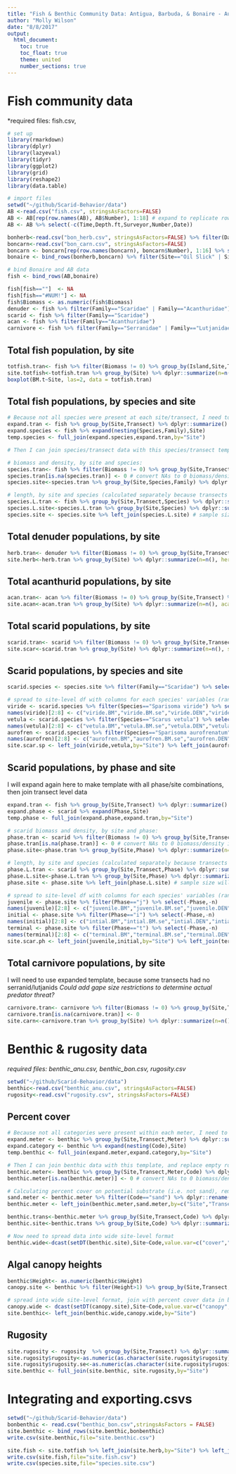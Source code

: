 ```yaml
---
title: "Fish & Benthic Community Data: Antigua, Barbuda, & Bonaire - Aug. 2017"
author: "Molly Wilson"
date: "8/8/2017"
output:
  html_document:
    toc: true
    toc_float: true
    theme: united
    number_sections: true
---
```

# Fish community data 
*required files: fish.csv, 

```r
# set up
library(rmarkdown)
library(dplyr)
library(lazyeval)
library(tidyr)
library(ggplot2)
library(grid)
library(reshape2)
library(data.table)
```
```r
# import files
setwd("~/github/Scarid-Behavior/data")
AB <-read.csv("fish.csv", stringsAsFactors=FALSE)
AB <- AB[rep(row.names(AB), AB$Number), 1:18] # expand to replicate rows if multiple fish were recorded
AB <- AB %>% select(-c(Time,Depth.ft,Surveyor,Number,Date))

bonherb<-read.csv("bon_herb.csv", stringsAsFactors=FALSE) %>% filter(Date==2017) %>% select(-Date) 
boncarn<-read.csv("bon_carn.csv", stringsAsFactors=FALSE)
boncarn <- boncarn[rep(row.names(boncarn), boncarn$Number), 1:16] %>% select(-c(Number,Diver,Date))
bonaire <- bind_rows(bonherb,boncarn) %>% filter(Site=="Oil Slick" | Site=="Karpata" | Site=="Front Porch" | Site=="18th Palm")

# bind Bonaire and AB data
fish <- bind_rows(AB,bonaire)

fish[fish==""]  <- NA 
fish[fish=="#NUM!"] <- NA
fish$Biomass <- as.numeric(fish$Biomass)
denuder <- fish %>% filter(Family=="Scaridae" | Family=="Acanthuridae")
scarid <- fish %>% filter(Family=="Scaridae")
acan <- fish %>% filter(Family=="Acanthuridae")
carnivore <- fish %>% filter(Family=="Serranidae" | Family=="Lutjanidae" | Family=="Carangidae") # need to expand appropriately, could specify potential predators
```

## Total fish population, by site
```r
totfish.tran<- fish %>% filter(Biomass != 0) %>% group_by(Island,Site,Transect) %>% dplyr::summarize(BM.t=sum(Biomass)/1.2, DEN.t=n()/1.2, L.t=mean(Length))
site.totfish<-totfish.tran %>% group_by(Site) %>% dplyr::summarize(n=n(), tot.BM=mean(BM.t), tot.BM.se=(sd(BM.t))/sqrt(n), tot.DEN=mean(DEN.t), tot.DEN.se=(sd(DEN.t))/sqrt(n), tot.L=mean(L.t), tot.L.se=(sd(L.t))/sqrt(n)) %>% select(-n) # average across transects within each site
boxplot(BM.t~Site, las=2, data = totfish.tran)
```

## Total fish populations, by species and site
```r
# Because not all species were present at each site/transect, I need to create template to add 0 values for biomass and density in transects where they are absent.
expand.tran <- fish %>% group_by(Site,Transect) %>% dplyr::summarize()
expand.species <- fish %>% expand(nesting(Species,Family),Site)
temp.species <- full_join(expand.species,expand.tran,by="Site")

# Then I can join species/transect data with this species/transect template, and replace empty rows with 0 values

# biomass and density, by site and species:
species.tran<- fish %>% filter(Biomass != 0) %>% group_by(Site,Transect,Species) %>% dplyr::summarize(BM.t=sum(Biomass)/1.2, DEN.t=n()/1.2) %>% right_join(temp.species, by=c("Site","Transect","Species")) # join transect-level data with template
species.tran[is.na(species.tran)] <- 0 # convert NAs to 0 biomass/density in transects where a species is not present
species.site<-species.tran %>% group_by(Site,Species,Family) %>% dplyr::summarize(n=n(), BM=mean(BM.t), BM.se=(sd(BM.t))/sqrt(n), DEN=mean(DEN.t), DEN.se=(sd(DEN.t))/sqrt(n))

# length, by site and species (calculated separately because transects missing length values should not be replaced with 0 values)
species.L.tran <- fish %>% group_by(Site,Transect,Species) %>% dplyr::summarize(L.t=mean(Length))
species.L.site<-species.L.tran %>% group_by(Site,Species) %>% dplyr::summarize(L.n=n(),L=mean(L.t), L.se=(sd(L.t))/sqrt(L.n))
species.site <- species.site %>% left_join(species.L.site) # sample size will be different for length (L.n - only transects where species was observed) vs. biomass/density (n - all transects) calculations
```

## Total denuder populations, by site
```r
herb.tran<- denuder %>% filter(Biomass != 0) %>% group_by(Site,Transect) %>% dplyr::summarize(BM.t=sum(Biomass)/1.2, DEN.t=n()/1.2, L.t=mean(Length))
site.herb<-herb.tran %>% group_by(Site) %>% dplyr::summarize(n=n(), herb.BM=mean(BM.t), herb.BM.se=(sd(BM.t))/sqrt(n), herb.DEN=mean(DEN.t), herb.DEN.se=(sd(DEN.t))/sqrt(n), herb.L.s=mean(L.t), herb.L.se=(sd(L.t))/sqrt(n)) %>% select(-n)
```

## Total acanthurid populations, by site
```r
acan.tran<- acan %>% filter(Biomass != 0) %>% group_by(Site,Transect) %>% dplyr::summarize(BM.t=sum(Biomass)/1.2, DEN.t=n()/1.2, L.t=mean(Length))
site.acan<-acan.tran %>% group_by(Site) %>% dplyr::summarize(n=n(), acan.BM=mean(BM.t), acan.BM.se=(sd(BM.t))/sqrt(n), acan.DEN=mean(DEN.t), acan.DEN.se=(sd(DEN.t))/sqrt(n), acan.L=mean(L.t), acan.L.se=(sd(L.t))/sqrt(n)) %>% select(-n)
```

## Total scarid populations, by site
```r
scarid.tran<- scarid %>% filter(Biomass != 0) %>% group_by(Site,Transect) %>% dplyr::summarize(BM.t=sum(Biomass)/1.2, DEN.t=n()/1.2, L.t=mean(Length))
site.scar<-scarid.tran %>% group_by(Site) %>% dplyr::summarize(n=n(), scar.BM=mean(BM.t), scar.BM.se=(sd(BM.t))/sqrt(n), scar.DEN=mean(DEN.t), scar.DEN.se=(sd(DEN.t))/sqrt(n), scar.L=mean(L.t), scar.L.se=(sd(L.t))/sqrt(n)) %>% select(-n)
```

## Scarid populations, by species and site
```r
scarid.species <- species.site %>% filter(Family=="Scaridae") %>% select(-Family,-n) %>% ungroup()

# spread to site-level df with columns for each species' variables (ran into errors with unite/spread, so instead will do separately for each species)
viride <- scarid.species %>% filter(Species=="Sparisoma viride") %>% select(-Species)
names(viride)[2:8] <- c("viride.BM","viride.BM.se","viride.DEN","viride.DEN.se","viride.L.n","viride.L","viride.L.se")
vetula <- scarid.species %>% filter(Species=="Scarus vetula") %>% select(-Species)
names(vetula)[2:8] <- c("vetula.BM","vetula.BM.se","vetula.DEN","vetula.DEN.se","vetula.L.n","vetula.L","vetula.L.se")
aurofren <- scarid.species %>% filter(Species=="Sparisoma aurofrenatum") %>% select(-Species)
names(aurofren)[2:8] <- c("aurofren.BM","aurofren.BM.se","aurofren.DEN","aurofren.DEN.se","aurofren.L.n","aurofren.L","aurofren.L.se")
site.scar.sp <- left_join(viride,vetula,by="Site") %>% left_join(aurofren,by="Site")
```

## Scarid populations, by phase and site
I will expand again here to make template with all phase/site combinations, then join transect level data
```r
expand.tran <- fish %>% group_by(Site,Transect) %>% dplyr::summarize()
expand.phase <- scarid %>% expand(Phase,Site)
temp.phase <- full_join(expand.phase,expand.tran,by="Site")

# scarid biomass and density, by site and phase:
phase.tran <- scarid %>% filter(Biomass != 0) %>% group_by(Site,Transect,Phase) %>% dplyr::summarize(BM.t=sum(Biomass)/1.2, DEN.t=n()/1.2) %>% right_join(temp.phase, by=c("Site","Transect","Phase")) # join transect-level data with template
phase.tran[is.na(phase.tran)] <- 0 # convert NAs to 0 biomass/density in transects where a species is not present
phase.site<-phase.tran %>% group_by(Site,Phase) %>% dplyr::summarize(n=n(), BM=mean(BM.t), BM.se=(sd(BM.t))/sqrt(n), DEN=mean(DEN.t), DEN.se=(sd(DEN.t))/sqrt(n))

# length, by site and species (calculated separately because transects missing length values should not be replaced with 0 values)
phase.L.tran <- scarid %>% group_by(Site,Transect,Phase) %>% dplyr::summarize(L.t=mean(Length))
phase.L.site<-phase.L.tran %>% group_by(Site,Phase) %>% dplyr::summarize(L.n=n(),L=mean(L.t), L.se=(sd(L.t))/sqrt(L.n))
phase.site <- phase.site %>% left_join(phase.L.site) # sample size will be different for length (L.n - only transects where species was observed) vs. biomass/density (n - all transects) calculations

# spread to site-level df with columns for each species' variables (ran into errors with unite/spread, so instead will do separately for each species)
juvenile <- phase.site %>% filter(Phase=="j") %>% select(-Phase,-n)
names(juvenile)[2:8] <- c("juvenile.BM","juvenile.BM.se","juvenile.DEN","juvenile.DEN.se","juvenile.L.n","juvenile.L","juvenile.L.se")
initial <- phase.site %>% filter(Phase=="i") %>% select(-Phase,-n)
names(initial)[2:8] <- c("intial.BM","intial.BM.se","intial.DEN","intial.DEN.se","intial.L.n","intial.L","intial.L.se")
terminal <- phase.site %>% filter(Phase=="t") %>% select(-Phase,-n)
names(terminal)[2:8] <- c("terminal.BM","terminal.BM.se","terminal.DEN","terminal.DEN.se","terminal.L.n","terminal.L","terminal.L.se")
site.scar.ph <- left_join(juvenile,initial,by="Site") %>% left_join(terminal,by="Site")
```

## Total carnivore populations, by site
I will need to use expanded template, because some transects had no serranid/lutjanids
*Could add gape size restrictions to determine actual predator threat?*
```r
carnivore.tran<- carnivore %>% filter(Biomass != 0) %>% group_by(Site,Transect) %>% dplyr::summarize(BM.t=sum(Biomass)/1.2, DEN.t=n()/1.2) %>% right_join(expand.tran,by=c("Site","Transect"))
carnivore.tran[is.na(carnivore.tran)] <- 0 
site.carn<-carnivore.tran %>% group_by(Site) %>% dplyr::summarize(n=n(), carn.BM=mean(BM.t), carn.BM.se=(sd(BM.t))/sqrt(n), carn.DEN=mean(DEN.t), carn.DEN.se=(sd(DEN.t))/sqrt(n)) %>% select(-n)
```

# Benthic & rugosity data
*required files: benthic_anu.csv, benthic_bon.csv, rugosity.csv*

```r
setwd("~/github/Scarid-Behavior/data")
benthic<-read.csv("benthic_anu.csv", stringsAsFactors=FALSE)
rugosity<-read.csv("rugosity.csv", stringsAsFactors=FALSE)
```

## Percent cover
```r
# Because not all categories were present within each meter, I need to create template to add 0 values in meters where they were absent.
expand.meter <- benthic %>% group_by(Site,Transect,Meter) %>% dplyr::summarize()
expand.category <- benthic %>% expand(nesting(Code),Site)
temp.benthic <- full_join(expand.meter,expand.category,by="Site")

# Then I can join benthic data with this template, and replace empty rows with 0 values
benthic.meter<- benthic %>% group_by(Site,Transect,Meter,Code) %>% dplyr::summarize(count.m=n()) %>% right_join(temp.benthic, by=c("Site","Transect","Meter","Code")) # join transect-level data with template
benthic.meter[is.na(benthic.meter)] <- 0 # convert NAs to 0 biomass/density in transects where a species is not present

# Calculating percent cover on potential substrate (i.e. not sand), remove meters that were 100% sand cover (no potential susbtrate)
sand.meter <- benthic.meter %>% filter(Code=="sand") %>% dplyr::rename(count.sand=count.m) %>% select(-Code) 
benthic.meter <- left_join(benthic.meter,sand.meter,by=c("Site","Transect","Meter")) %>% mutate(cover.m=100*count.m/(10-count.sand)) %>% filter(!is.nan(cover.m)) %>% filter(Code!="sand") 

benthic.trans<-benthic.meter %>% group_by(Site,Transect,Code) %>% dplyr::summarize(cover.t=mean(cover.m))
benthic.site<-benthic.trans %>% group_by(Site,Code) %>% dplyr::summarize(n=n(),cover=mean(cover.t),cover.se=sd(cover.t)/sqrt(n)) %>% select(-n)

# Now need to spread data into wide site-level format
benthic.wide<-dcast(setDT(benthic.site),Site~Code,value.var=c("cover","cover.se"))
```

## Algal canopy heights
```r
benthic$Height<- as.numeric(benthic$Height)
canopy.site <- benthic %>% filter(Height>1) %>% group_by(Site,Transect,Meter,Code) %>% dplyr::summarize(canopy.m=mean(Height)) %>% group_by(Site,Transect,Code) %>% dplyr::summarize(canopy.t=mean(canopy.m)) %>% group_by(Site,Code) %>% dplyr::summarize(n=n(),canopy=mean(canopy.t),canopy.se=sd(canopy.t)/sqrt(n)) %>% select(-n)

# spread into wide site-level format, join with percent cover data in benthic.wide
canopy.wide <- dcast(setDT(canopy.site),Site~Code,value.var=c("canopy","canopy.se"))
site.benthic<- left_join(benthic.wide,canopy.wide,by="Site")
```

## Rugosity
```r
site.rugosity <- rugosity  %>% group_by(Site,Transect) %>% dplyr::summarize(rugosity.t=mean(Rugosity.cm)/100) %>% group_by(Site) %>% dplyr::summarize(n=n(),rugosity=mean(rugosity.t),rugosity.se=sd(rugosity.t)/sqrt(n)) %>% select(-n) %>% rbind(c("Pallaster West",1.7006,NA)) # missing data for Pallaster West, will use mean of Pallaster East and Mid because reef structure across all three was extremely similar
site.rugosity$rugosity<-as.numeric(as.character(site.rugosity$rugosity))
site.rugosity$rugosity.se<-as.numeric(as.character(site.rugosity$rugosity.se))
site.benthic <- full_join(site.benthic, site.rugosity,by="Site")
```


# Integrating and exporting.csvs
```r
setwd("~/github/Scarid-Behavior/data")
bonbenthic <- read.csv("benthic_bon.csv",stringsAsFactors = FALSE)
site.benthic <- bind_rows(site.benthic,bonbenthic)
write.csv(site.benthic,file="site.benthic.csv")

site.fish <- site.totfish %>% left_join(site.herb,by="Site") %>% left_join(site.acan,by="Site") %>% left_join(site.scar,by="Site") %>% left_join(site.scar.sp,by="Site") %>% left_join(site.scar.ph,by="Site") %>% left_join(site.carn,by="Site")
write.csv(site.fish,file="site.fish.csv")
write.csv(species.site,file="species.site.csv")
```